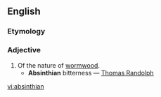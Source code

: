 ==English==

===Etymology===
{{suffix|absinth|ian|lang=en}}

===Adjective===
{{en-adj}}
# Of the nature of [[wormwood]].
#* '''Absinthian''' bitterness — [[w:Thomas Randolph (poet)|Thomas Randolph]]

[[vi:absinthian]]
